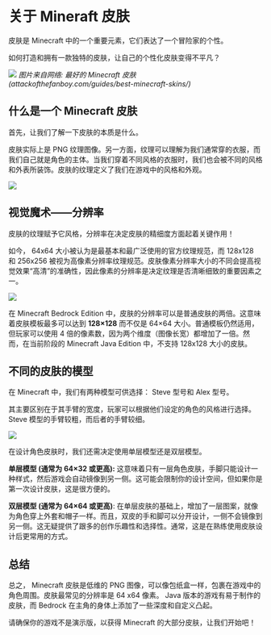 # 关于 Mineraft 皮肤

皮肤是 Minecraft 中的一个重要元素，它们表达了一个冒险家的个性。

如何打造和拥有一款独特的皮肤，让自己的个性化皮肤变得不平凡？

![](some-popular-minecraft-skins.jpg)
*图片来自网络: 最好的 Minecraft 皮肤 (attackofthefanboy.com/guides/best-minecraft-skins/)*

## 什么是一个 Minecraft 皮肤

首先，让我们了解一下皮肤的本质是什么。

皮肤实际上是 PNG 纹理图像。另一方面，纹理可以理解为我们通常穿的衣服，而我们自己就是角色的主体。当我们穿着不同风格的衣服时，我们也会被不同的风格和外表所装饰。皮肤的纹理定义了我们在游戏中的风格和外观。

![](what-character-is-made-of.png)

## 视觉魔术——分辨率

皮肤的纹理赋予它风格，分辨率在决定皮肤的精细度方面起着关键作用！

如今， 64x64 大小被认为是最基本和最广泛使用的官方纹理规范，而 128x128 和 256x256 被视为高像素分辨率纹理规范。皮肤像素分辨率大小的不同会提高视觉效果“高清”的准确性，因此像素的分辨率是决定纹理是否清晰细致的重要因素之一。

![](same-skin-in-different-resolutions.png)

在 Minecraft Bedrock Edition 中，皮肤的分辨率可以是普通皮肤的两倍。这意味着皮肤模板最多可以达到 **128×128** 而不仅是 64×64 大小。普通模板仍然适用，但玩家可以使用 4 倍的像素数，因为两个维度（图像长宽）都增加了一倍。然而，在当前阶段的 Minecraft Java Edition 中，不支持 128x128 大小的皮肤。

## 不同的皮肤的模型

在 Minecraft 中，我们有两种模型可供选择： Steve 型号和 Alex 型号。

其主要区别在于其手臂的宽度，玩家可以根据他们设定的角色的风格进行选择。 Steve 模型的手臂较粗，而后者的手臂较细。

![](steve-model-and-alex-model.png)

在设计角色皮肤时，我们还需决定使用单层模型还是双层模型。

**单层模型 (通常为 64×32 或更高):** 这意味着只有一层角色皮肤，手脚只能设计一种样式，然后游戏会自动镜像到另一侧。这可能会限制你的设计空间，但如果你是第一次设计皮肤，这是很方便的。

**双层模型 (通常为 64×64 或更高)**: 在单层皮肤的基础上，增加了一层图案，就像为角色穿上外套和帽子一样。而且，双皮的手和脚可以分开设计，一侧不会镜像到另一侧。这无疑提供了跟多的创作乐趣性和选择性。通常，这是在熟练使用皮肤设计后更常用的方式。

## 总结

总之， Minecraft 皮肤是低维的 PNG 图像，可以像包纸盒一样，包裹在游戏中的角色周围。皮肤最常见的分辨率是 64 x64 像素。 Java 版本的游戏有易于制作的皮肤，而 Bedrock 在主角的身体上添加了一些深度和自定义凸起。

请确保你的游戏不是演示版，以获得 Minecraft 的大部分皮肤，让我们开始吧！